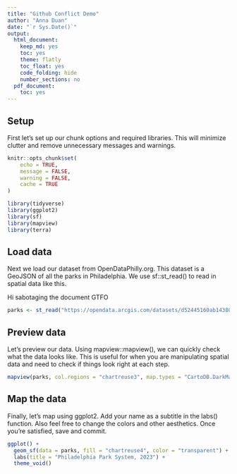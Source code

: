```yaml
---
title: "Github Conflict Demo"
author: "Anna Duan"
date: "`r Sys.Date()`"
output:
  html_document:
    keep_md: yes
    toc: yes
    theme: flatly
    toc_float: yes
    code_folding: hide
    number_sections: no
  pdf_document:
    toc: yes
---
```


## Setup 
First let's set up our chunk options and required libraries. This will minimize clutter and remove unnecessary messages and warnings. 
```r
knitr::opts_chunk$set(
	echo = TRUE,
	message = FALSE,
	warning = FALSE,
	cache = TRUE
)

library(tidyverse)
library(ggplot2)
library(sf)
library(mapview)
library(terra)

```

## Load data
Next we load our dataset from OpenDataPhilly.org. This dataset is a GeoJSON of all the parks in Philadelphia. We use sf::st_read() to read in spatial data like this.

Hi sabotaging the document
GTFO

```r
parks <- st_read("https://opendata.arcgis.com/datasets/d52445160ab14380a673e5849203eb64_0.geojson")
```

## Preview data
Let's preview our data. Using mapview::mapview(), we can quickly check what the data looks like. This is useful for when you are manipulating spatial data and need to check if things look right at each step.
```r
mapview(parks, col.regions = "chartreuse3", map.types = "CartoDB.DarkMatter")
```
## Map the data
Finally, let's map using ggplot2. Add your name as a subtitle in the labs() function. Also feel free to change the colors and other aesthetics. Once you're satisfied, save and commit. 
```r
ggplot() +
  geom_sf(data = parks, fill = "chartreuse4", color = "transparent") +
  labs(title = "Philadelphia Park System, 2023") + 
  theme_void()
```
